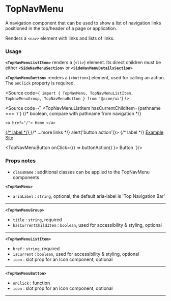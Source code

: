 
<Meta of={TopNavMenuStories} />

# TopNavMenu

A navigation component that can be used to show a list of navigation links positioned in the top/header of a page or application.

Renders a `<nav>` element with links and lists of links.

<Canvas of={TopNavMenuStories.Default} />

### Usage

**`<TopNavMenuListItem>`** renders a (`<li>`) element.
Its direct children must be either **`<SideNavMenuSection>`** or **`<SideNavMenuDetailsSection>`**

**`<TopNavMenuButton>`** renders a (`<button>`) element, used for calling an action. The `onClick` property is required.

<Source
	code={` import { TopNavMenu, TopNavMenuListItem, TopNavMenuGroup, TopNavMenuButton } from '@acme/ui'`}
/>

<Source code={`
<TopNavMenu>
  <TopNavMenuListItem
   hasCurrentChildItem={pathname === '/'} {/* boolean, compare with pathname from navigation */}
  >
    <a href="/"> Home </a>
  </TopNavMenuListItem>
  <TopNavMenuGroup title={title} isCurrent={current}>
    <TopNavMenuListItem> 
      <a href="/"> {/* label */} </a> 
    </TopNavMenuListItem>
    {/* ...more links */}
    <TopNavMenuButton onClick={() => alert('button action')}> {/* label */} </TopNavMenuButton>
  </TopNavMenuGroup>

<TopNavMenuListItem>
	<a href="https://example.com/" target="_blank">
		Example Site
	</a>
	<Icon name="ExternalLink" />
</TopNavMenuListItem>

  <TopNavMenuButton onClick={() => buttonAction() }>
    Button <Icon name="LogOut"/>
  </TopNavMenuButton>
</TopNavMenu>
`}/>

### Props notes

- `className` : additional classes can be applied to the TopNavMenu components

**`<TopNavMenu>`**

- `ariaLabel` : `string`, optional, the default aria-label is 'Top Navigation Bar'

---

**`<TopNavMenuGroup>`**

- `title` : `string`, required
- `hasCurrentChildItem` : `boolean`, used for accessibility & styling, optional

---

**`<TopNavMenuListItem>`**

- `href` : `string`, required
- `isCurrent` : `boolean`, used for accessibility & styling, optional
- `icon` : slot prop for an Icon component, optional

---

**`<TopNavMenuButton>`**

- `onClick` : function
- `icon` : slot prop for an Icon component, optional

---
